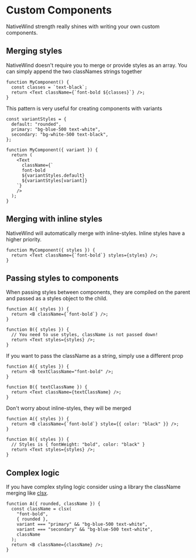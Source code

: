 # Custom Components

NativeWind strength really shines with writing your own custom components.

## Merging styles

NativeWind doesn't require you to merge or provide styles as an array. You can simply append the two classNames strings together

```tsx
function MyComponent() {
  const classes = `text-black`;
  return <Text className={`font-bold ${classes}`} />;
}
```

This pattern is very useful for creating components with variants

```tsx
const variantStyles = {
  default: "rounded",
  primary: "bg-blue-500 text-white",
  secondary: "bg-white-500 text-black",
};

function MyComponent({ variant }) {
  return (
    <Text
      className={`
      font-bold
      ${variantStyles.default}
      ${variantStyles[variant]}
    `}
    />
  );
}
```

## Merging with inline styles

NativeWind will automatically merge with inline-styles. Inline styles have a higher priority.

```tsx
function MyComponent({ styles }) {
  return <Text className={`font-bold`} styles={styles} />;
}
```

## Passing styles to components

When passing styles between components, they are compiled on the parent and passed as a styles object to the child.

```tsx
function A({ styles }) {
  return <B className={`font-bold`} />;
}

function B({ styles }) {
  // You need to use styles, className is not passed down!
  return <Text styles={styles} />;
}
```

If you want to pass the className as a string, simply use a different prop

```tsx
function A({ styles }) {
  return <B textClassName="font-bold" />;
}

function B({ textClassName }) {
  return <Text className={textClassName} />;
}
```

Don't worry about inline-styles, they will be merged

```tsx
function A({ styles }) {
  return <B className={`font-bold`} style={{ color: "black" }} />;
}

function B({ styles }) {
  // Styles is { fontWeight: "bold", color: "black" }
  return <Text styles={styles} />;
}
```

## Complex logic

If you have complex styling logic consider using a library the className merging like [clsx](https://www.npmjs.com/package/clsx).

```tsx
function A({ rounded, className }) {
  const className = clsx(
    "font-bold",
    { rounded },
    variant === "primary" && "bg-blue-500 text-white",
    variant === "secondary" && "bg-blue-500 text-white",
    className
  );
  return <B className={className} />;
}
```
